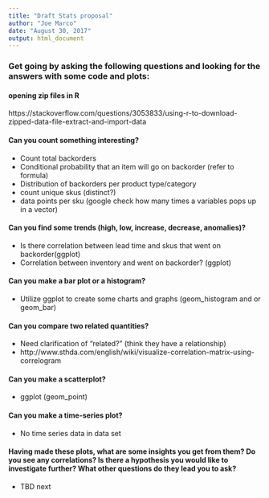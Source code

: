 ```yaml
---
title: "Draft Stats proposal"
author: "Joe Marco"
date: "August 30, 2017"
output: html_document
---
```


### Get going by asking the following questions and looking for the answers with some code and plots:

#### opening zip files in R
https://stackoverflow.com/questions/3053833/using-r-to-download-zipped-data-file-extract-and-import-data

#### Can you count something interesting?
* Count total backorders
* Conditional probability that an item will go on backorder (refer to formula)
* Distribution of backorders per product type/category
* count unique skus (distinct?)
* data points per sku (google check how many times a variables pops up in a vector)

#### Can you find some trends (high, low, increase, decrease, anomalies)?
* Is there correlation between lead time and skus that went on backorder(ggplot)
* Correlation between inventory and went on backorder? (ggplot)

#### Can you make a bar plot or a histogram?
* Utilize ggplot to create some charts and graphs (geom_histogram and or geom_bar)

#### Can you compare two related quantities?
* Need clarification of "related?" (think they have a relationship)
* http://www.sthda.com/english/wiki/visualize-correlation-matrix-using-correlogram

#### Can you make a scatterplot?
* ggplot (geom_point)

#### Can you make a time-series plot?
* No time series data in data set

#### Having made these plots, what are some insights you get from them? Do you see any correlations? Is there a hypothesis you would like to investigate further? What other questions do they lead you to ask?
* TBD next
